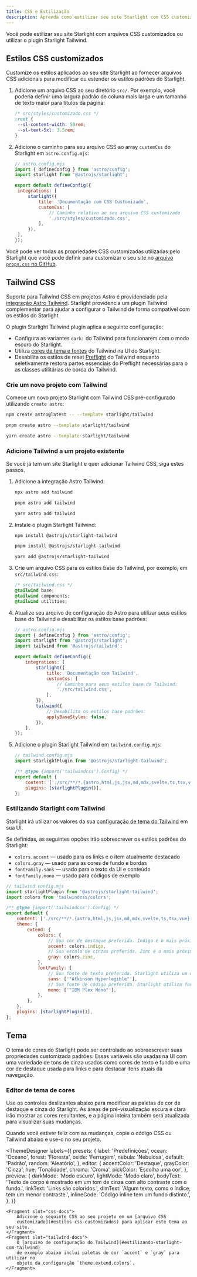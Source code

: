 ```yaml
---
title: CSS e Estilização
description: Aprenda como estilizar seu site Starlight com CSS customizado ou integrá-lo com Tailwind CSS.
---
```


Você pode estilizar seu site Starlight com arquivos CSS customizados ou utilizar o plugin Starlight Tailwind.

## Estilos CSS customizados

Customize os estilos aplicados ao seu site Starlight ao fornecer arquivos CSS adicionais para modificar ou estender os estilos padrões do Starlight.

1. Adicione um arquivo CSS ao seu diretório `src/`.
   Por exemplo, você poderia definir uma largura padrão de coluna mais larga e um tamanho de texto maior para títulos da página:

   ```css
   /* src/styles/customizado.css */
   :root {
   	--sl-content-width: 50rem;
   	--sl-text-5xl: 3.5rem;
   }
   ```

2. Adicione o caminho para seu arquivo CSS ao array `customCss` do Starlight em `astro.config.mjs`:

   ```js
   // astro.config.mjs
   import { defineConfig } from 'astro/config';
   import starlight from '@astrojs/starlight';

   export default defineConfig({
   	integrations: [
   		starlight({
   			title: 'Documentação com CSS Customizado',
   			customCss: [
   				// Caminho relativo ao seu arquivo CSS customizado
   				'./src/styles/customizado.css',
   			],
   		}),
   	],
   });
   ```

Você pode ver todas as propriedades CSS customizadas utilizadas pelo Starlight que você pode definir para customizar o seu site no [arquivo `props.css` no GitHub](https://github.com/withastro/starlight/blob/main/packages/starlight/style/props.css).

## Tailwind CSS

Suporte para Tailwind CSS em projetos Astro é providenciado pela [integração Astro Tailwind](https://docs.astro.build/pt-br/guides/integrations-guide/tailwind/).
Starlight providencia um plugin Tailwind complementar para ajudar a configurar o Tailwind de forma compatível com os estilos do Starlight.

O plugin Starlight Tailwind plugin aplica a seguinte configuração:

- Configura as variantes `dark:` do Tailwind para funcionarem com o modo escuro do Starlight.
- Utiliza [cores de tema e fontes](#estilizando-starlight-com-tailwind) do Tailwind na UI do Starlight.
- Desabilita os estilos de reset [Preflight](https://tailwindcss.com/docs/preflight) do Tailwind enquanto seletivamente restora partes essenciais do Preflight necessárias para o as classes utilitárias de borda do Tailwind.

### Crie um novo projeto com Tailwind


Comece um novo projeto Starlight com Tailwind CSS pré-configurado utilizando `create astro`:

<Tabs>
<TabItem label="npm">

```sh
npm create astro@latest -- --template starlight/tailwind
```

</TabItem>
<TabItem label="pnpm">

```sh
pnpm create astro --template starlight/tailwind
```

</TabItem>
<TabItem label="Yarn">

```sh
yarn create astro --template starlight/tailwind
```

</TabItem>
</Tabs>

### Adicione Tailwind a um projeto existente

Se você já tem um site Starlight e quer adicionar Tailwind CSS, siga estes passos.

1.  Adicione a integração Astro Tailwind:

    <Tabs>

    <TabItem label="npm">

    ```sh
    npx astro add tailwind
    ```

    </TabItem>

    <TabItem label="pnpm">

    ```sh
    pnpm astro add tailwind
    ```

    </TabItem>

    <TabItem label="Yarn">

    ```sh
    yarn astro add tailwind
    ```

    </TabItem>

    </Tabs>

2.  Instale o plugin Starlight Tailwind:

    <Tabs>

    <TabItem label="npm">

    ```sh
    npm install @astrojs/starlight-tailwind
    ```

    </TabItem>

    <TabItem label="pnpm">

    ```sh
    pnpm install @astrojs/starlight-tailwind
    ```

    </TabItem>

    <TabItem label="Yarn">

    ```sh
    yarn add @astrojs/starlight-tailwind
    ```

    </TabItem>

    </Tabs>

3.  Crie um arquivo CSS para os estilos base do Tailwind, por exemplo, em `src/tailwind.css`:

    ```css
    /* src/tailwind.css */
    @tailwind base;
    @tailwind components;
    @tailwind utilities;
    ```

4.  Atualize seu arquivo de configuração do Astro para utilizar seus estilos base do Tailwind e desabilitar os estilos base padrões:

    ```js {11-12,16-17}
    // astro.config.mjs
    import { defineConfig } from 'astro/config';
    import starlight from '@astrojs/starlight';
    import tailwind from '@astrojs/tailwind';

    export default defineConfig({
    	integrations: [
    		starlight({
    			title: 'Documentação com Tailwind',
    			customCss: [
    				// Caminho para seus estilos base do Tailwind:
    				'./src/tailwind.css',
    			],
    		}),
    		tailwind({
    			// Desabilita os estilos base padrões:
    			applyBaseStyles: false,
    		}),
    	],
    });
    ```

5.  Adicione o plugin Starlight Tailwind em `tailwind.config.mjs`:

    ```js ins={2,7}
    // tailwind.config.mjs
    import starlightPlugin from '@astrojs/starlight-tailwind';

    /** @type {import('tailwindcss').Config} */
    export default {
    	content: ['./src/**/*.{astro,html,js,jsx,md,mdx,svelte,ts,tsx,vue}'],
    	plugins: [starlightPlugin()],
    };
    ```

### Estilizando Starlight com Tailwind

Starlight irá utilizar os valores da sua [configuração de tema do Tailwind](https://tailwindcss.com/docs/theme) em sua UI.

Se definidas, as seguintes opções irão sobrescrever os estilos padrões do Starlight:

- `colors.accent` — usado para os links e o item atualmente destacado
- `colors.gray` — usado para as cores de fundo e bordas
- `fontFamily.sans` — usado para o texto da UI e conteúdo
- `fontFamily.mono` — usado para códigos de exemplo

```js {12,14,18,20}
// tailwind.config.mjs
import starlightPlugin from '@astrojs/starlight-tailwind';
import colors from 'tailwindcss/colors';

/** @type {import('tailwindcss').Config} */
export default {
	content: ['./src/**/*.{astro,html,js,jsx,md,mdx,svelte,ts,tsx,vue}'],
	theme: {
		extend: {
			colors: {
				// Sua cor de destaque preferida. Indigo é o mais próximo do padrão do Starlight.
				accent: colors.indigo,
				// Sua escala de cinzas preferida. Zinc é o mais próximo do padrão do Starlight.
				gray: colors.zinc,
			},
			fontFamily: {
				// Sua fonte de texto preferida. Starlight utiliza um conjunto de fontes do sistema por padrão.
				sans: ['"Atkinson Hyperlegible"'],
				// Sua fonte de código preferida. Starlight utiliza fontes monospace do sistema por padrão.
				mono: ['"IBM Plex Mono"'],
			},
		},
	},
	plugins: [starlightPlugin()],
};
```

## Tema

O tema de cores do Starlight pode ser controlado ao sobreescrever suas propriedades customizada padrões.
Essas variáveis são usadas na UI com uma variedade de tons de cinza usados como cores de texto e fundo e uma cor de destaque usada para links e para destacar itens atuais da navegação.

### Editor de tema de cores

Use os controles deslizantes abaixo para modificar as paletas de cor de destaque e cinza do Starlight.
As áreas de pré-visualização escura e clara irão mostrar as cores resultantes, e a página inteira também será atualizada para visualizar suas mudanças.

Quando você estiver feliz com as mudanças, copie o código CSS ou Tailwind abaixo e use-o no seu projeto.


<ThemeDesigner
	labels={{
		presets: {
			label: 'Predefinições',
			ocean: 'Oceano',
			forest: 'Floresta',
			oxide: 'Ferrugem',
			nebula: 'Nebulosa',
			default: 'Padrão',
			random: 'Aleatório',
		},
		editor: {
			accentColor: 'Destaque',
			grayColor: 'Cinza',
			hue: 'Tonalidade',
			chroma: 'Croma',
			pickColor: 'Escolha uma cor',
		},
		preview: {
			darkMode: 'Modo escuro',
			lightMode: 'Modo claro',
			bodyText:
				'Texto de corpo é mostrado em um tom de cinza com alto contraste com o fundo.',
			linkText: 'Links são coloridos.',
			dimText: 'Algum texto, como o índice, tem um menor contraste.',
			inlineCode: 'Código inline tem um fundo distinto.',
		},
	}}
>
	<Fragment slot="css-docs">
		Adicione o seguinte CSS ao seu projeto em um [arquivo CSS
		customizado](#estilos-css-customizados) para aplicar este tema ao seu site.
	</Fragment>
	<Fragment slot="tailwind-docs">
		O [arquivo de configuração do Tailwind](#estilizando-starlight-com-tailwind)
		de exemplo abaixo inclui paletas de cor `accent` e `gray` para utilizar no
		objeto da configuração `theme.extend.colors`.
	</Fragment>
</ThemeDesigner>
